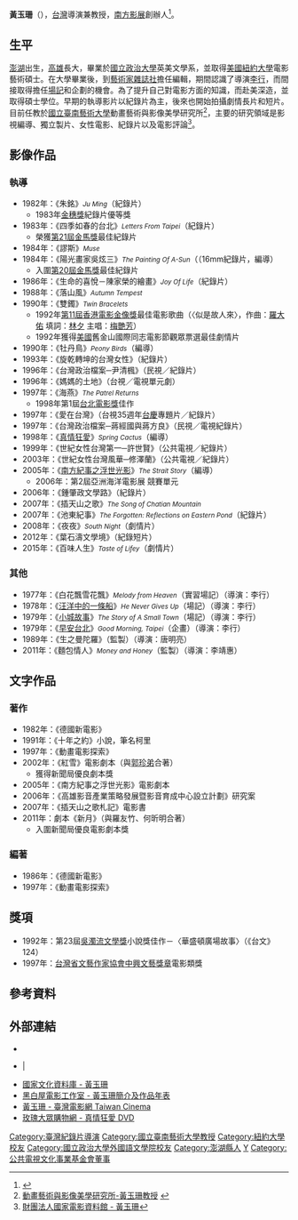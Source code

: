 {{SelfDistinguish|指中國男性航空教育家、結構分析專家[[黃玉珊|黃玉珊]]}}

{{藝人
|姓名 = 黃玉珊
|類型 = 導演
|圖片 = Yushan Huang (film director) in Sundance CO.jpg
|圖片尺寸 = 200px
|圖片簡介 =
|羅馬拼音 = Huang Yu-Shan
|英文名 =
|暱稱 =
|其他藝名 = 柯里
|國籍 = {{ROC}}
|民族 =
|籍貫 = [[中華民國福建省|福建省]]
|出生日期 = {{birth year and age|1954}}
|出生地點 = {{ROC|臺灣省}}[[澎湖縣|澎湖縣]]<!--1945年~2000年澎湖縣由臺灣省所管轄-->
|逝世日期 =
|逝世地點 =
|職業 = 教授、編導、製片
|語言 =
|教育程度 = 英美文學系學士<br>電影藝術碩士
|母校 = {{TWN}}[[國立政治大學|國立政治大學]]<br>{{USA}}[[紐約大學|紐約大學]]
|宗教信仰 =
|配偶 =
|兒女 =
|父母 =
|出道地點 =
|出道作 =
|出道日期 =
|代表作 =
|活躍年代 =
|唱片公司 =
|經紀公司 =
|網站 = http://yushan133.pixnet.net/blog 黑白屋電影工作室
|相關團體 = [http://www.wmw.com.tw/ 女性影像學會]
|獎項 =
|IMDb = 0787933
|現任成員 =
|過往成員 =
|音樂專輯 =
|電影 =
|主持節目 =
|電視劇 =
|廣播劇 =
|舞台劇 =
|書籍 =
}}

'''黃玉珊'''（{{bd|1954年||}}），[[台灣|台灣]]導演兼教授，[[南方影展|南方影展]]創辦人<ref>{{cite news | title = 金馬獎前哨站撐不住 南方影展熄燈 | publisher = 聯合報 | url = http://udn.com/news/story/7262/2120763 | date = 2016-11-22 |author= 修瑞瑩 | accessdate = 2016-11-22 | language = zh-hant}}</ref>。

== 生平 ==
[[澎湖|澎湖]]出生，[[高雄|高雄]]長大，畢業於[[國立政治大學|國立政治大學]]英美文學系，並取得[[美國|美國]][[紐約大學|紐約大學]]電影藝術碩士。在大學畢業後，到[[藝術家_(雜誌)|藝術家雜誌社]]擔任編輯，期間認識了導演[[李行|李行]]，而間接取得擔任[[場記|場記]]和企劃的機會。為了提升自己對電影方面的知識，而赴美深造，並取得碩士學位。早期的執導影片以紀錄片為主，後來也開始拍攝劇情長片和短片。目前任教於[[國立臺南藝術大學|國立臺南藝術大學]]動畫藝術與影像美學研究所<ref>[http://filmanimation.tnnua.edu.tw/releaseRedirect.do?unitID=238&pageID=11740 動畫藝術與影像美學研究所-黃玉珊教授] {{webarchive|url=https://web.archive.org/web/20150610220051/http://filmanimation.tnnua.edu.tw/releaseRedirect.do?unitID=238&pageID=11740 |date=2015-06-10 }}</ref>，主要的研究領域是影視編導、獨立製片、女性電影、紀錄片以及電影評論<ref>[http://www.ctfa.org.tw/filmmaker/content.php?id=637 財團法人國家電影資料館 - 黃玉珊]</ref>。

==影像作品==
===執導===
*1982年：《朱銘》<small>''Ju Ming''</small>（紀錄片）
**1983年[[金穗獎|金穗獎]]紀錄片優等獎
*1983年：《四季如春的台北》<small>''Letters From Taipei''</small>（紀錄片）
**榮獲[[第21屆金馬獎|第21屆金馬獎]]最佳紀錄片
*1984年：《謬斯》<small>''Muse''</small>
*1984年：《陽光畫家吳炫三》<small>''The Painting Of A-Sun''</small>（（16mm紀錄片，編導）
**入圍[[第20屆金馬獎|第20屆金馬獎]]最佳紀錄片
*1986年：《生命的喜悅－陳家榮的繪畫》<small>''Joy Of Life''</small>（紀錄片）
*1988年：《落山風》<small>''Autumn Tempest''</small>
*1990年：《雙鐲》<small>''Twin Bracelets''</small>
**1992年[[1992年香港電影金像獎|第11屆香港電影金像獎]]最佳電影歌曲（〈似是故人來〉，作曲：[[羅大佑|羅大佑]] 填詞：[[林夕|林夕]] 主唱：[[梅艷芳|梅艷芳]]）
**1992年獲得[[美國|美國]]舊金山國際同志電影節觀眾票選最佳劇情片
*1990年：《牡丹鳥》<small>''Peony Birds''</small>（編導）
*1993年：《旋乾轉坤的台灣女性》（紀錄片）
*1996年：《台灣政治檔案─尹清楓》（民視／紀錄片）
*1996年：《媽媽的土地》（台視／電視單元劇）
*1997年：《海燕》<small>''The Patrel Returns''</small>
**1998年第1屆[[台北電影獎|台北電影獎]]佳作
*1997年：《愛在台灣》（台視35週年[[台慶|台慶]]專題片／紀錄片）
*1997年：《台灣政治檔案─蔣經國與蔣方良》（民視／電視紀錄片）
*1998年：《[[真情狂愛|真情狂愛]]》<small>''Spring Cactus''</small>（編導）
*1999年：《世紀女性台灣第一─許世賢》（公共電視／紀錄片）
*2003年：《世紀女性台灣風華─修澤蘭》（公共電視／紀錄片）
*2005年：《[[南方紀事之浮世光影|南方紀事之浮世光影]]》<small>''The Strait Story''</small>（編導）
**2006年：第2屆亞洲海洋電影展 競賽單元 
*2006年：《鍾肇政文學路》（紀錄片）
*2007年：《插天山之歌》<small>''The Song of Chatian Mountain''</small>
*2007年：《池東紀事》<small>''The Forgotten: Reflections on Eastern Pond''</small>（紀錄片）
*2008年：《夜夜》<small>''South Night''</small>（劇情片）
*2012年：《葉石濤文學境》（紀錄短片）
*2015年：《百味人生》<small>''Taste of Lifey''</small>（劇情片）

===其他===
*1977年：《白花飄雪花飄》<small>''Melody from Heaven''</small>（實習場記）（導演：李行）
*1978年：《[[汪洋中的一條船_(電影)|汪洋中的一條船]]》<small>''He Never Gives Up''</small>（場記）（導演：李行）
*1979年：《[[小城故事|小城故事]]》<small>''The Story of A Small Town''</small>（場記）（導演：李行）
*1979年：《[[早安台北|早安台北]]》<small>''Good Morning, Taipei''</small>（企畫）（導演：李行）
*1989年：《生之曼陀羅》（監製）（導演：唐明亮）
*2011年：《麵包情人》<small>''Money and Honey''</small>（監製）（導演：李靖惠）

==文字作品==
===著作===
*1982年：《德國新電影》
*1991年：《十年之約》小說，筆名柯里
*1997年：《動畫電影探索》 
*2002年：《紅雪》電影劇本（與[[郭珍弟|郭珍弟]]合著）
**獲得新聞局優良劇本獎
*2005年：《南方紀事之浮世光影》電影劇本
*2006年：《高雄影音產業策略發展暨影音育成中心設立計劃》研究案
*2007年：《插天山之歌札記》電影書
*2011年：劇本《新月》（與羅友竹、何昕明合著）
**入圍新聞局優良電影劇本獎

===編著===
*1986年：《德國新電影》 
*1997年：《動畫電影探索》

==獎項==
*1992年：第23屆[[吳濁流文學獎|吳濁流文學獎]]小說獎佳作－〈華盛頓廣場故事〉（《台文》124）
*1997年：[[台灣省文藝作家協會|台灣省文藝作家協會]][[中興文藝獎章|中興文藝獎章]]電影類獎

== 參考資料 ==
{{reflist}}

==外部連結==
*{{facebook|yushan133|黃玉珊}}
*{{hkmdb name|9003|黃玉珊}}|
*[http://nrch.cca.gov.tw/ccahome/peopleGroup/artist/artist_meta.jsp?xml_id=0002704817 國家文化資料庫 - 黃玉珊]{{dead link|date=2018年5月 |bot=InternetArchiveBot |fix-attempted=yes }}
*[http://yushan133.pixnet.net/blog/post/26427093-黃玉珊簡介及作品年表 黑白屋電影工作室 - 黃玉珊簡介及作品年表]
*[https://web.archive.org/web/20150610202504/http://www.taiwancinema.com/ct_31651_39 黃玉珊 - 臺灣電影網 Taiwan Cinema]
*[http://www.g-music.com.tw/ECProduct.aspx?ProductID=4712831588508 玫瑰大眾購物網 - 真情狂愛 DVD]

{{DEFAULTSORT:Huang黃}}
[[Category:臺灣紀錄片導演|Category:臺灣紀錄片導演]]
[[Category:國立臺南藝術大學教授|Category:國立臺南藝術大學教授]]
[[Category:紐約大學校友|Category:紐約大學校友]]
[[Category:國立政治大學外國語文學院校友|Category:國立政治大學外國語文學院校友]]
[[Category:澎湖縣人|Category:澎湖縣人]]
[[Category:黃姓|Y]]
[[Category:公共電視文化事業基金會董事|Category:公共電視文化事業基金會董事]]